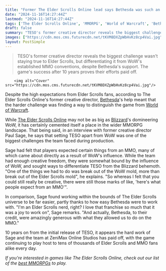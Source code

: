 ```yaml
---
title: "Former The Elder Scrolls Online lead says Bethesda was such an amazing partner that it was harder to make a WoW-free MMO than it was to make a good Elder Scrolls MMO"
date: "2024-11-16T14:27:44Z"
lastmod: "2024-11-16T14:27:44Z"
tags: ['The Elder Scrolls Online', 'MMORPG', 'World of Warcraft', 'Bethesda', 'Blizzard', 'PC', 'Console']
draft: false
summary: "TESO's former creative director reveals the biggest challenge wasn't staying true to Elder Scrolls, but differentiating it from WoW's established MMO conventions, despite Bethesda's support.  The game's success after 10 years proves their efforts paid off."
images: ["https://cdn.mos.cms.futurecdn.net/tKVM8DXZpWbHvKz8cp4Vai.jpg"]
layout: PostSimple
---
```

> TESO's former creative director reveals the biggest challenge wasn't staying true to Elder Scrolls, but differentiating it from WoW's established MMO conventions, despite Bethesda's support.  The game's success after 10 years proves their efforts paid off.


        <img alt="Cover" src="https://cdn.mos.cms.futurecdn.net/tKVM8DXZpWbHvKz8cp4Vai.jpg"/>
        
Despite the high expectations from Elder Scrolls fans, according to The Elder Scrolls Online's former creative director, [Bethesda](https://www.gamesradar.com/tag/bethesda-game-studios/)'s help meant that the harder challenge was finding a way to distinguish the game from [World of Warcraft](https://www.gamesradar.com/games/mmo/world-of-warcraft/).

While [The Elder Scrolls Online](https://www.gamesradar.com/the-elder-scrolls-online/) may not be as big as [Blizzard](https://www.gamesradar.com/tag/activision-blizzard/)'s domineering WoW, it has certainly cemented itself a place in the wider MMORPG landscape. That being said, in an interview with former creative director Paul Sage, he says that setting TESO apart from WoW was one of the biggest challenges the team faced during production. 

Sage had felt that players expected certain things from an MMO, many of which came about directly as a result of WoW's influence. While the team had enough creative freedom, they were somewhat bound by the influence of WoW, and sought ways to differentiate TESO from the Blizzard behemoth. "One of the things we had to do was break out of the WoW mold, more than break out of the Elder Scrolls mold", he explains. "So whereas I felt that you could still really be creative, there were still those marks of like, 'here's what people expect from an MMO'".

In comparison, Sage found working within the bounds of The Elder Scrolls universe to be far easier, partly thanks to how easy Bethesda were to work with. "I'm an Elder Scrolls nerd, right? I love that franchise so much that it was a joy to work on", Sage remarks. "And actually, Bethesda, to their credit, were amazingly generous with what they allowed us to do on the MMO."

10 years on from the initial release of TESO, it appears the hard work of Sage and the team at ZeniMax Online Studios has paid off, with the game continuing to play host to tens of thousands of Elder Scrolls and MMO fans alike every day.

*If you're interested in games like The Elder Scrolls Online, check out our list of the *[<em>best MMORPGs</em>](https://www.gamesradar.com/best-mmorpg/)* to play.*
        